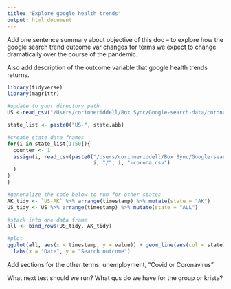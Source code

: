 ```yaml
---
title: "Explore google health trends"
output: html_document
---
```


Add one sentence summary about objective of this doc -- to explore how the google search trend outcome var changes for terms we expect to change dramatically over the course of the pandemic.

Also add description of the outcome variable that google health trends returns. 

```r
library(tidyverse)
library(magrittr)
```

```r
#update to your directory path
US <-read_csv("/Users/corinneriddell/Box Sync/Google-search-data/corona/US/US-corona.csv")

state_list <- paste0("US-", state.abb)

#create state data frames
for(i in state_list[1:50]){
  counter <- 1
  assign(i, read_csv(paste0("/Users/corinneriddell/Box Sync/Google-search-data/corona/",
                            i, "/", i, "-corona.csv")
  )
)
}
```

```r
#generalize the code below to run for other states
AK_tidy <- `US-AK` %>% arrange(timestamp) %>% mutate(state = "AK")
US_tidy <- US %>% arrange(timestamp) %>% mutate(state = "ALL")

#stack into one data frame
all <- bind_rows(US_tidy, AK_tidy)
```

```r
#plot
ggplot(all, aes(x = timestamp, y = value)) + geom_line(aes(col = state)) +
  labs(x = "Date", y = "Search outcome") 
```

Add sections for the other terms: unemployment, "Covid or Coronavirus"

What next test should we run? What qus do we have for the group or krista?

